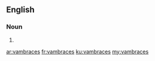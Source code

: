 ==English==

===Noun===
{{head|en|plural}}

# {{plural of|vambrace|lang=en|nocat=1}}

[[ar:vambraces]]
[[fr:vambraces]]
[[ku:vambraces]]
[[my:vambraces]]